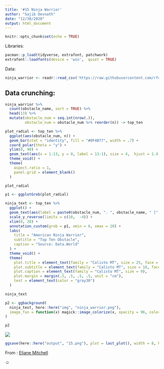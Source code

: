 ```yaml
---
title: '#15 Ninja Warrior'
author: "Sajib Devnath"
date: "12/30/2020"
output: html_document
---
```


```r
knitr::opts_chunk$set(echo = TRUE)
```


Libraries:

```r
pacman::p_load(tidyverse, extrafont, patchwork)
extrafont::loadfonts(device = 'win',  quiet = TRUE)
```

Data:

```r
ninja_warrior <- readr::read_csv('https://raw.githubusercontent.com/rfordatascience/tidytuesday/master/data/2020/2020-12-15/ninja_warrior.csv')
```

## Data crunching:

```r
ninja_warrior %>% 
  count(obstacle_name, sort = TRUE) %>% 
  head(13) %>% 
  mutate(obstacle_num = seq.int(nrow(.)),
         obstacle_num = obstacle_num %>% reorder(n)) -> top_ten
```




```r
plot_radial <- top_ten %>% 
  ggplot(aes(obstacle_num, n)) +
  geom_bar(stat = "identity", fill = "#0F4B77", width = .7) +
  coord_polar(theta = "y") + 
  ylim(0, 90) +
  geom_text(aes(x = 1:13, y = 0, label = 13:1), size = 4,  hjust = 1.4, vjust = 0.5, color =  "#0F4B77", family = "Lato Semibold", nudge_y = .05) +
  theme_void() +
  theme(
    aspect.ratio = 1,
    panel.grid = element_blank()
  )

plot_radial

p1 <- ggplotGrob(plot_radial)
```




```r
ninja_text <- top_ten %>% 
  ggplot() +
  geom_text(aes(label = paste0(obstacle_num, ". ", obstacle_name, " [", n, "]"), x = 0, y = 1:13), hjust = 0, color = "gray30", family = "Lato Semibold") +
  scale_y_reverse(limits = c(18,  -4)) +
  xlim(0, 20) + 
  annotation_custom(grob = p1, xmin = 6, xmax = 20) +
  labs(
    title = "American Ninja Warrior",
    subtitle = "Top Ten Obstacle",
    caption = "Source: Data.World"
  ) +
  theme_void() +
  theme(
    plot.title = element_text(family = "Calisto MT", size = 25, face = "bold", color = "#FF2602"),
    plot.subtitle = element_text(family = "Calisto MT", size = 18, face = "bold"),
    plot.caption = element_text(family = "Calisto MT", size = 9),
    plot.margin = margin(.5, .5, .5, .5, unit = "cm"),
    text = element_text(color = "gray30")
  )

ninja_text

```


```r
p2 <- ggbackground(
  ninja_text, here::here("img", "ninja_warrior.png"),
  image_fun = function(x) magick::image_colorize(x, opacity = 96, color = 'white')
)

p2
```












![](/uploads/15.png)


```r
ggsave(here::here("output", "15.png"), plot = last_plot(), width = 8, height = 6, type="cairo", dpi = 600)
```


From : [Eliane Mitchell](https://github.com/elianemitchell/mytidytuesdaycode/blob/main/warrior_week51_2020.R)

☺